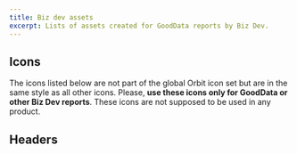 ```yaml
---
title: Biz dev assets
excerpt: Lists of assets created for GoodData reports by Biz Dev.
---
```



## Icons

The icons listed below are not part of the global Orbit icon set
but are in the same style as all other icons.
Please, **use these icons only for GoodData or other Biz Dev reports**.
These icons are not supposed to be used in any product.

<ImagesDownloadList list="icons" />



## Headers

<ImagesDownloadList list="headers" />
